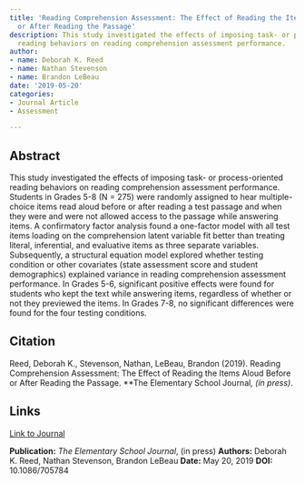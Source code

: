 ```yaml
---
title: 'Reading Comprehension Assessment: The Effect of Reading the Items Aloud Before
  or After Reading the Passage'
description: This study investigated the effects of imposing task- or process-oriented
  reading behaviors on reading comprehension assessment performance.
author:
- name: Deborah K. Reed
- name: Nathan Stevenson
- name: Brandon LeBeau
date: '2019-05-20'
categories:
- Journal Article
- Assessment

---
```


## Abstract

This study investigated the effects of imposing task- or process-oriented reading behaviors on reading comprehension assessment performance. Students in Grades 5-8 (N = 275) were randomly assigned to hear multiple-choice items read aloud before or after reading a test passage and when they were and were not allowed access to the passage while answering items. A confirmatory factor analysis found a one-factor model with all test items loading on the comprehension latent variable fit better than treating literal, inferential, and evaluative items as three separate variables. Subsequently, a structural equation model explored whether testing condition or other covariates (state assessment score and student demographics) explained variance in reading comprehension assessment performance. In Grades 5-6, significant positive effects were found for students who kept the text while answering items, regardless of whether or not they previewed the items. In Grades 7-8, no significant differences were found for the four testing conditions.

## Citation

Reed, Deborah K., Stevenson, Nathan, LeBeau, Brandon (2019). Reading Comprehension Assessment: The Effect of Reading the Items Aloud Before or After Reading the Passage. **The Elementary School Journal*, (in press)*.

## Links

[Link to Journal](https://www.journals.uchicago.edu/doi/abs/10.1086/705784){.pub-link}

::: {.pub-info}
**Publication:** *The Elementary School Journal*, (in press)  **Authors:** Deborah K. Reed, Nathan Stevenson, Brandon LeBeau  **Date:** May 20, 2019  **DOI:** 10.1086/705784
:::


